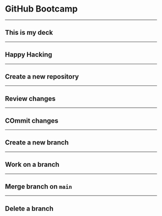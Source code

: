 <!-- deck.mdx -->

# GitHub Bootcamp

---

## This is my deck

---

## Happy Hacking


---

## Create a new repository


---

## Review changes

---

## COmmit changes

--- 

## Create a new branch


--- 

## Work on a branch

---

## Merge branch on `main`

---

## Delete a branch


